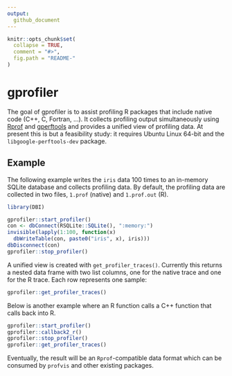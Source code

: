 ```yaml
---
output:
  github_document
---
```


<!-- README.md is generated from README.Rmd. Please edit that file -->

```r
knitr::opts_chunk$set(
  collapse = TRUE,
  comment = "#>",
  fig.path = "README-"
)
```

# gprofiler

The goal of gprofiler is to assist profiling R packages that include native code (C++, C, Fortran, ...).
It collects profiling output simultaneously using [Rprof](https://www.rdocumentation.org/packages/utils/versions/3.3.2/topics/Rprof) and [gperftools](https://github.com/gperftools/gperftools) and provides a unified view of profiling data.
At present this is but a feasibility study: it requires Ubuntu Linux 64-bit and the `libgoogle-perftools-dev` package.


## Example

The following example writes the `iris` data 100 times to an in-memory SQLite database and collects profiling data.
By default, the profiling data are collected in two files, `1.prof` (native) and `1.prof.out` (R).

```r
library(DBI)

gprofiler::start_profiler()
con <- dbConnect(RSQLite::SQLite(), ":memory:")
invisible(lapply(1:100, function(x)
  dbWriteTable(con, paste0("iris", x), iris)))
dbDisconnect(con)
gprofiler::stop_profiler()
```

A unified view is created with `get_profiler_traces()`. Currently this returns a nested data frame with two list columns, one for the native trace and one for the R trace. Each row represents one sample:

```r
gprofiler::get_profiler_traces()
```


Below is another example where an R function calls a C++ function that calls back into R.

```r
gprofiler::start_profiler()
gprofiler::callback2_r()
gprofiler::stop_profiler()
gprofiler::get_profiler_traces()
```

Eventually, the result will be an `Rprof`-compatible data format which can be consumed by `profvis` and other existing packages.
